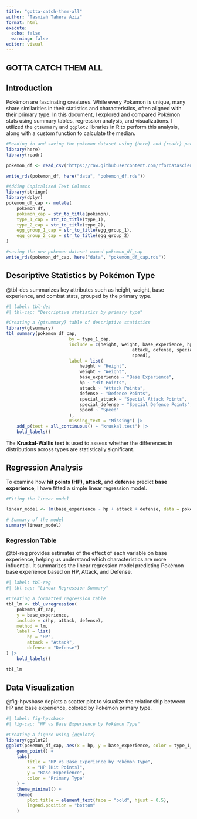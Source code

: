 ```yaml
---
title: "gotta-catch-them-all"
author: "Tasmiah Tahera Aziz"
format: html
execute: 
  echo: false
  warning: false
editor: visual
---
```


## GOTTA CATCH THEM ALL

## Introduction

Pokémon are fascinating creatures. While every Pokémon is unique, many share similarities in their statistics and characteristics, often aligned with their primary type. In this document, I explored and compared Pokémon stats using summary tables, regression analysis, and visualizations. I utilized the `gtsummary` and `ggplot2` libraries in R to perform this analysis, along with a custom function to calculate the median.

```r

#Reading in and saving the pokemon dataset using {here} and {readr} package
library(here)
library(readr)

pokemon_df <- read_csv('https://raw.githubusercontent.com/rfordatascience/tidytuesday/refs/heads/main/data/2025/2025-04-01/pokemon_df.csv')

write_rds(pokemon_df, here("data", "pokemon_df.rds"))

#Adding Capitalized Text Columns
library(stringr)
library(dplyr)
pokemon_df_cap <- mutate(
	pokemon_df,
	pokemon_cap = str_to_title(pokemon),
	type_1_cap = str_to_title(type_1),
	type_2_cap = str_to_title(type_2),
	egg_group_1_cap = str_to_title(egg_group_1),
	egg_group_2_cap = str_to_title(egg_group_2)
)

#saving the new pokemon dataset named pokemon_df_cap
write_rds(pokemon_df_cap, here("data", "pokemon_df_cap.rds"))


```

## Descriptive Statistics by Pokémon Type

@tbl-des summarizes key attributes such as height, weight, base experience, and combat stats, grouped by the primary type.

```r
#| label: tbl-des
#| tbl-cap: "Descriptive statistics by primary type"

#Creating a {gtsummary} table of descriptive statistics
library(gtsummary)
tbl_summary(pokemon_df_cap,
						by = type_1_cap,
						include = c(height, weight, base_experience, hp,
												attack, defense, special_attack, special_defense,
												speed),
						label = list(
							height ~ "Height",
							weight ~ "Weight",
							base_experience ~ "Base Experience",
							hp ~ "Hit Points",
							attack ~ "Attack Points",
							defense ~ "Defence Points",
							special_attack ~ "Special Attack Points",
							special_defense ~ "Special Defence Points",
							speed ~ "Speed"
						),
						missing_text = "Missing") |>
	add_p(test = all_continuous() ~ "kruskal.test") |>
	bold_labels()
```

The **Kruskal-Wallis test** is used to assess whether the differences in distributions across types are statistically significant.

## Regression Analysis

To examine how **hit points (HP)**, **attack**, and **defense** predict **base experience**, I have fitted a simple linear regression model.

```r
#Fiting the linear model

linear_model <- lm(base_experience ~ hp + attack + defense, data = pokemon_df_cap)

# Summary of the model
summary(linear_model)
```

### Regression Table

@tbl-reg provides estimates of the effect of each variable on base experience, helping us understand which characteristics are more influential. It summarizes the linear regression model predicting Pokémon base experience based on HP, Attack, and Defense.

```r
#| label: tbl-reg
#| tbl-cap: "Linear Regression Summary"

#Creating a formatted regression table
tbl_lm <- tbl_uvregression(
	pokemon_df_cap,
	y = base_experience,
	include = c(hp, attack, defense),
	method = lm,
	label = list(
		hp = "HP",
		attack = "Attack",
		defense = "Defense")
) |>
	bold_labels()

tbl_lm
```

## Data Visualization

@fig-hpvsbase depicts a scatter plot to visualize the relationship between HP and base experience, colored by Pokémon primary type.

```r
#| label: fig-hpvsbase
#| fig-cap: "HP vs Base Experience by Pokémon Type"

#Creating a figure using {ggplot2}
library(ggplot2)
ggplot(pokemon_df_cap, aes(x = hp, y = base_experience, color = type_1_cap)) +
	geom_point() +
	labs(
		title = "HP vs Base Experience by Pokémon Type",
		x = "HP (Hit Points)",
		y = "Base Experience",
		color = "Primary Type"
	) +
	theme_minimal() +
	theme(
		plot.title = element_text(face = "bold", hjust = 0.5),
		legend.position = "bottom"
	)
```
